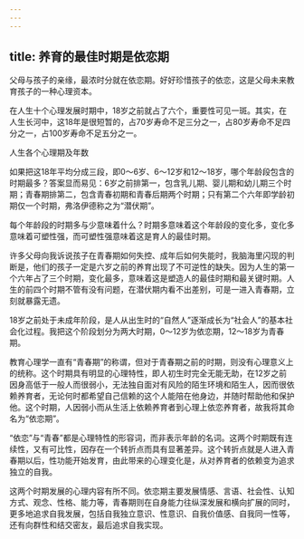 ```yaml
---
---
---
```

title: 养育的最佳时期是依恋期
---




父母与孩子的亲缘，最浓时分就在依恋期。好好珍惜孩子的依恋，这是父母未来教育孩子的一种心理资本。

在人生十个心理发展时期中，18岁之前就占了六个，重要性可见一斑。其实，在人生长河中，这18年是很短暂的，占70岁寿命不足三分之一，占80岁寿命不足四分之一，占100岁寿命不足五分之一。

人生各个心理期及年数



如果把这18年平均分成三段，即0～6岁、6～12岁和12～18岁，哪个年龄段包含的时期最多？答案显而易见：6岁之前排第一，包含乳儿期、婴儿期和幼儿期三个时期；青春期排第二，包含青春初期和青春后期两个时期；只有第二个六年即学龄初期仅一个时期，弗洛伊德称之为“潜伏期”。

每个年龄段的时期多与少意味着什么？时期多意味着这个年龄段的变化多，变化多意味着可塑性强，而可塑性强意味着这是育人的最佳时期。

许多父母向我诉说孩子在青春期如何失控、成年后如何失能时，我脑海里闪现的判断是，他们的孩子一定是六岁之前的养育出现了不可逆性的缺失。因为人生的第一个六年占了三个时期，变化最多，意味着这是塑造人的最佳时期和最关键时期。人生的前四个时期不管有没有问题，在潜伏期内看不出差别，可是一进入青春期，立刻就暴露无遗。

18岁之前处于未成年阶段，是人从出生时的“自然人”逐渐成长为“社会人”的基本社会化过程。我把这个阶段划分为两大时期，0～12岁为依恋期，12～18岁为青春期。

教育心理学一直有“青春期”的称谓，但对于青春期之前的时期，则没有心理意义上的统称。这个时期具有明显的心理特性，即人初生时完全无能无助，在12岁之前因身高低于一般人而很弱小，无法独自面对有风险的陌生环境和陌生人，因而很依赖养育者，无论何时都希望自己信赖的这个人能陪在他身边，并随时帮助他和保护他。这个时期，人因弱小而从生活上依赖养育者到心理上依恋养育者，故我将其命名为“依恋期”。

“依恋”与“青春”都是心理特性的形容词，而非表示年龄的名词。这两个时期既有连续性，又有可比性，因存在一个转折点而具有显著差异。这个转折点就是人进入青春期以后，性功能开始发育，由此带来的心理变化是，从对养育者的依赖变为追求独立的自我。

这两个时期发展的心理内容有所不同。依恋期主要发展情感、言语、社会性、认知方式、观念、性格、能力等，青春期则在自身能力往纵深发展和横向扩展的同时，更多地追求自我发展，包括自我独立意识、性意识、自我价值感、自我同一性等，还有向群性和结交密友，最后追求自我实现。